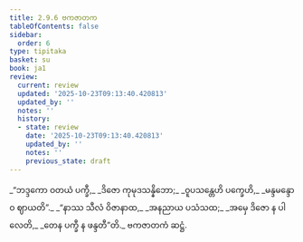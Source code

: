 ```yaml
---
title: 2.9.6 ဗကဇာတက
tableOfContents: false
sidebar:
  order: 6
type: tipitaka
basket: su
book: ja1
review:
  current: review
  updated: '2025-10-23T09:13:40.420813'
  updated_by: ''
  notes: ''
  history:
  - state: review
    date: '2025-10-23T09:13:40.420813'
    updated_by: ''
    notes: ''
    previous_state: draft
---
```



<ReviewStatus review={frontmatter.review} showDetails={true} />

<HypothesisAnnotation frontmatter={frontmatter} />

<DynamicBreadcrumb />

<Division number="171" book="ja1" e="ch" v="22" p="65">

<Paragraph number="617" type="verses" book="ja1">
_“ဘဒ္ဒကော ဝတယံ ပက္ခီ,_  
_ဒိဇော ကုမုဒသန္နိဘော;_  
_ဝူပသန္တေဟိ ပက္ခေဟိ,_  
_မန္ဒမန္ဒောဝ ဈာယတိ”._  

</Paragraph>

</Division>
<Division number="172" book="ja1" e="ch" v="22" p="65">

<Paragraph number="618" type="verses" book="ja1">
_“နာဿ သီလံ ဝိဇာနာထ,_  
_အနညာယ ပသံသထ;_  
_အမှေ ဒိဇော န ပါလေတိ,_  
_တေန ပက္ခီ န ဖန္ဒတီ”တိ._  


</Paragraph>
</Division>

<Paragraph number="619" type="center" book="ja1">
ဗကဇာတကံ ဆဋ္ဌံ.
</Paragraph>